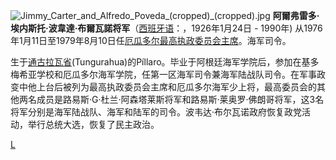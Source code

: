 [[File:Jimmy_Carter_and_Alfredo_Poveda_(cropped)_(cropped).jpg|thumb]]
'''阿爾弗雷多·埃内斯托·波韋達·布爾瓦諾将军'''（[[西班牙语|西班牙语]]：'''{{lang|es|Alfredo Ernesto Poveda Burbano }}'''，1926年1月24日 - 1990年) 从1976年1月11日至1979年8月10日任[[厄瓜多尔|厄瓜多尔]][[厄瓜多尔总统|最高执政委员会主席]]。海军司令。

生于[[通古拉瓦省|通古拉瓦省]](Tungurahua)的Píllaro。毕业于阿根廷海军学院后，参加在基多梅希亚学校和厄瓜多尔海军学院，任第一区海军司令兼海军陆战队司令。在军事政变中他上台后被列为最高执政委员会主席和厄瓜多尔海军少上将，最高委员会的其他两名成员是路易斯·G·杜兰·阿森塔莱斯将军和路易斯·莱奥罗·佛朗哥将军，这3名将军分别是海军陆战队、海军和陆军的司令。波韦达·布尔瓦诺政府恢复政党活动，举行总统大选，恢复了民主政治。

{{start box}}
{{succession box | [[吉列爾莫·羅德里格斯·拉臘|吉列爾莫·羅德里格斯·拉臘]]| [[海梅·罗尔多斯·阿吉莱拉|海梅·罗尔多斯·阿吉莱拉]]|[[厄瓜多尔总统|厄瓜多尔总统]]|1976年—1979年}}
{{end box}}

{{美洲政治人物小作品}}
[[Category:厄瓜多尔總統|L]]